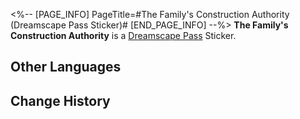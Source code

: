 <%-- [PAGE_INFO]
PageTitle=#The Family's Construction Authority (Dreamscape Pass Sticker)#
[END_PAGE_INFO] --%>
{{Stub|Location information}}
{{Item Infobox
|title       = The Family's Construction Authority
|id          = 223300
|image       = Dreamscape Pass Sticker The Family's Construction Authority.png{{subst:void|<!--$UPLOAD:<<SpriteOutput/TravelBrochure/StickFigures/223300.png>-<Dreamscape Pass Sticker The Family's Construction Authority.png>-<Item Icons>>-->}}
|type        = Dreamscape Pass Sticker
|type2       = A Mirage of Shooting Stars Stickers
|invCategory = 
|rarity      = 4
|effect      = 
|description = Digital stickers that can be used to decorate the pages of the Dreamtour Handbook. They come in many different styles.
|source1     = [[Unlocked by Default]]
}}
{{Description|Good news is, the client never makes excessive remarks. Bad news is, the client never makes any remarks.}}
'''The Family's Construction Authority''' is a [[Dreamscape Pass]] Sticker.

==Other Languages==
{{Other Languages
|en   = The Family's Construction Authority
|zhs  = 家族建设局
|zht  = 家族建設局
|ja   = ファミリーの建設局
|ko   = 가족 건설국
|es   = Agencia de construcción de La Familia
|fr   = Agence de construction de la Famille
|ru   = Строительное бюро Семьи
|th   = สำนักงานก่อสร้างของตระกูล
|vi   = Cục Xây Dựng Gia Tộc
|de   = Die Baubehörde der Familie
|id   = Otoritas Pembangunan Family
|pt   = Autoridade da Construção da Família
}}

==Change History==
{{Change History|2.0}}